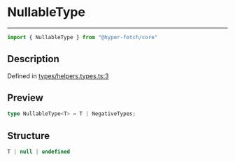 

# NullableType

<div class="api-docs__separator" data-reactroot="">

---

</div><div class="api-docs__import" data-reactroot="">

```ts
import { NullableType } from "@hyper-fetch/core"
```

</div><div class="api-docs__section">

## Description

</div><div class="api-docs__description"><span class="api-docs__do-not-parse">



</span></div><p class="api-docs__definition">

Defined in [types/helpers.types.ts:3](https://github.com/BetterTyped/hyper-fetch/blob/cc329b91/packages/core/src/types/helpers.types.ts#L3)

</p><div class="api-docs__section">

## Preview

</div><div class="api-docs__preview type single">

```ts
type NullableType<T> = T | NegativeTypes;
```

</div><div class="api-docs__section">

## Structure

</div><div class="api-docs__returns">

```ts
T | null | undefined
```

</div>